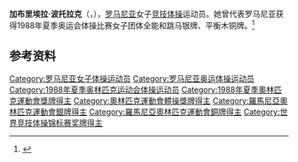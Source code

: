 {{NoteTA|G1=Sports}}
'''加布里埃拉·波托拉克'''（{{lang-ro|Gabriela Potorac}}，{{bd|1973年|2月6日||}}），[[罗马尼亚|罗马尼亚]]女子[[竞技体操|竞技体操]]运动员。她曾代表罗马尼亚获得1988年夏季奥运会体操比赛女子团体全能和跳马银牌、平衡木铜牌。<ref>{{Cite web|title=Gabriela POTORAC|url=https://www.olympic.org/gabriela-potorac|accessdate=2021-04-02|work=International Olympic Committee|archive-date=2019-03-29|archive-url=https://web.archive.org/web/20190329185734/https://www.olympic.org/gabriela-potorac}}</ref>

== 参考资料 ==
{{reflist}}

{{Authority control}}
{{DEFAULTSORT:Potorac, Gabriela}}
[[Category:罗马尼亚女子体操运动员|Category:罗马尼亚女子体操运动员]]
[[Category:罗马尼亚奥运体操运动员|Category:罗马尼亚奥运体操运动员]]
[[Category:1988年夏季奥林匹克运动会体操运动员|Category:1988年夏季奥林匹克运动会体操运动员]]
[[Category:1988年夏季奧林匹克運動會獎牌得主|Category:1988年夏季奧林匹克運動會獎牌得主]]
[[Category:奧林匹克運動會體操獎牌得主|Category:奧林匹克運動會體操獎牌得主]]
[[Category:羅馬尼亞奧林匹克運動會銀牌得主|Category:羅馬尼亞奧林匹克運動會銀牌得主]]
[[Category:羅馬尼亞奧林匹克運動會銅牌得主|Category:羅馬尼亞奧林匹克運動會銅牌得主]]
[[Category:世界竞技体操锦标赛奖牌得主|Category:世界竞技体操锦标赛奖牌得主]]